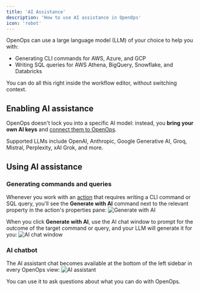 ```yaml
---
title: 'AI Assistance'
description: 'How to use AI assistance in OpenOps'
icon: 'robot'
---
```


OpenOps can use a large language model (LLM) of your choice to help you with:
* Generating CLI commands for AWS, Azure, and GCP
* Writing SQL queries for AWS Athena, BigQuery, Snowflake, and Databricks

You can do all this right inside the workflow editor, without switching context.

## Enabling AI assistance

OpenOps doesn't lock you into a specific AI model: instead, you **bring your own AI keys** and [connect them to OpenOps](/ai-assistance/llm-connections).

Supported LLMs include OpenAI, Anthropic, Google Generative AI, Groq, Mistral, Perplexity, xAI Grok, and more.

## Using AI assistance

### Generating commands and queries

Whenever you work with an [action](/workflow-management/actions) that requires writing a CLI command or SQL query, you'll see the **Generate with AI** command next to the relevant property in the action's properties pane:
![Generate with AI](/images/access-llm-generate-with-ai.png)

When you click **Generate with AI**, use the AI chat window to prompt for the outcome of the target command or query, and your LLM will generate it for you:
![AI chat window](/images/access-llm-chat.png)

### AI chatbot

The AI assistant chat becomes available at the bottom of the left sidebar in every OpenOps view:
![AI assistant](/images/access-llm-assistant.png)

You can use it to ask questions about what you can do with OpenOps.
